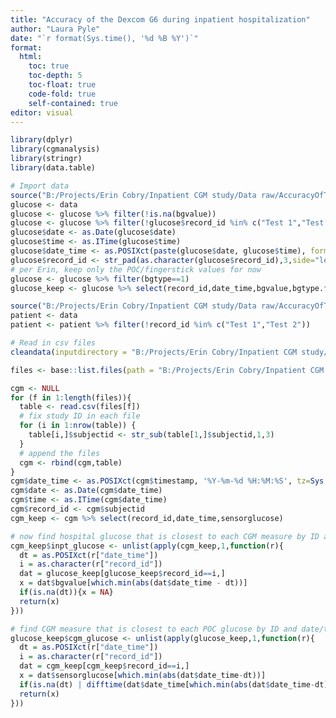 ```yaml
---
title: "Accuracy of the Dexcom G6 during inpatient hospitalization"
author: "Laura Pyle"
date: "`r format(Sys.time(), '%d %B %Y')`"
format:
  html:
    toc: true
    toc-depth: 5
    toc-float: true
    code-fold: true
    self-contained: true
editor: visual
---
```


```r
library(dplyr)
library(cgmanalysis)
library(stringr)
library(data.table)
```

```r
# Import data
source("B:/Projects/Erin Cobry/Inpatient CGM study/Data raw/AccuracyOfTheDexcomG-Glucose_R_2022-09-29_1357.r")
glucose <- data
glucose <- glucose %>% filter(!is.na(bgvalue))
glucose <- glucose %>% filter(!glucose$record_id %in% c("Test 1","Test 2"))
glucose$date <- as.Date(glucose$date)
glucose$time <- as.ITime(glucose$time)
glucose$date_time <- as.POSIXct(paste(glucose$date, glucose$time), format="%Y-%m-%d %H:%M:%S")
glucose$record_id <- str_pad(as.character(glucose$record_id),3,side="left",pad="0")
# per Erin, keep only the POC/fingerstick values for now
glucose <- glucose %>% filter(bgtype==1)
glucose_keep <- glucose %>% select(record_id,date_time,bgvalue,bgtype.factor)

source("B:/Projects/Erin Cobry/Inpatient CGM study/Data raw/AccuracyOfTheDexcomG-PatientInfoAndLocati_R_2022-09-29_1356.r")
patient <- data
patient <- patient %>% filter(!record_id %in% c("Test 1","Test 2"))

# Read in csv files
cleandata(inputdirectory = "B:/Projects/Erin Cobry/Inpatient CGM study/Data raw/Dexcom CSVs", outputdirectory = "B:/Projects/Erin Cobry/Inpatient CGM study/Data clean/Clean CSVs", verbose = T, id_filename = T, gapfill = F, removegaps = F)

files <- base::list.files(path = "B:/Projects/Erin Cobry/Inpatient CGM study/Data clean/Clean CSVs",full.names = TRUE,recursive = T)

cgm <- NULL
for (f in 1:length(files)){
  table <- read.csv(files[f])
  # fix study ID in each file
  for (i in 1:nrow(table)) {
    table[i,]$subjectid <- str_sub(table[1,]$subjectid,1,3)
  }
  # append the files
  cgm <- rbind(cgm,table)
}
cgm$date_time <- as.POSIXct(cgm$timestamp, '%Y-%m-%d %H:%M:%S', tz=Sys.timezone())
cgm$date <- as.Date(cgm$date_time)
cgm$time <- as.ITime(cgm$date_time)
cgm$record_id <- cgm$subjectid
cgm_keep <- cgm %>% select(record_id,date_time,sensorglucose)

# now find hospital glucose that is closest to each CGM measure by ID and date/time
cgm_keep$inpt_glucose <- unlist(apply(cgm_keep,1,function(r){
  dt = as.POSIXct(r["date_time"])
  i = as.character(r["record_id"])
  dat = glucose_keep[glucose_keep$record_id==i,]
  x = dat$bgvalue[which.min(abs(dat$date_time - dt))]
  if(is.na(dt)){x = NA}
  return(x)
}))

# find CGM measure that is closest to each POC glucose by ID and date/time, with no more than 15 minutes difference
glucose_keep$cgm_glucose <- unlist(apply(glucose_keep,1,function(r){
  dt = as.POSIXct(r["date_time"])
  i = as.character(r["record_id"])
  dat = cgm_keep[cgm_keep$record_id==i,]
  x = dat$sensorglucose[which.min(abs(dat$date_time-dt))]
  if(is.na(dt) | difftime(dat$date_time[which.min(abs(dat$date_time-dt))],dt,units = "mins") > 15 ){x = NA}
  return(x)
}))

```
